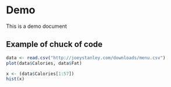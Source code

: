 # Demo

This is a demo document

## Example of chuck of code

```R
data <- read.csv("http://joeystanley.com/downloads/menu.csv")
plot(data$Calories, data$Fat)
```

```R
x <- (data$Calories[1:57])
hist(x)
```
